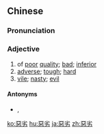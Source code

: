 {{also|恶劣}}
==Chinese==
{{zh-forms|s=恶劣}}

===Pronunciation===
{{zh-pron
|m=èliè
|cat=a
}}

===Adjective===
{{zh-adj}}

# of [[poor]] [[quality]]; [[bad]]; [[inferior]]
# [[adverse]]; [[tough]]; [[hard]]
# [[vile]]; [[nasty]]; [[evil]]

====Antonyms====
* {{sense|poor}} {{zh-l|優良}}, {{zh-l|優秀}}

{{zh-cat|Intermediate}}

[[ko:惡劣]]
[[hu:惡劣]]
[[ja:惡劣]]
[[zh:惡劣]]